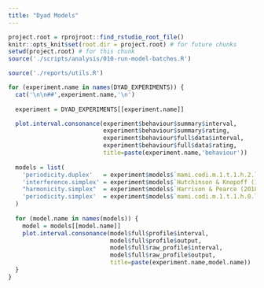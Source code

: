 ```yaml
---
title: "Dyad Models"
---
```


```r
project.root = rprojroot::find_rstudio_root_file()
knitr::opts_knit$set(root.dir = project.root) # for future chunks
setwd(project.root) # for this chunk
source('./scripts/analysis/010-run-model-batches.R')
```


```r
source('./reports/utils.R')

for (experiment.name in names(DYAD_EXPERIMENTS)) {
  cat('\n\n##',experiment.name,'\n')
  
  experiment = DYAD_EXPERIMENTS[[experiment.name]]

  plot.interval.consonance(experiment$behaviour$summary$interval,
                           experiment$behaviour$summary$rating,
                           experiment$behaviour$full$data$interval,
                           experiment$behaviour$full$data$rating,
                           title=paste(experiment.name,'behaviour'))
  
  models = list(
    'periodicity.duplex'   = experiment$models$`mami.codi.m.1.t.1.h.2.l.-1.r.73.5759`,
    'interference.simplex' = experiment$models$`Hutchinson & Knopoff (1978)`,
    "harmonicity.simplex"  = experiment$models$`Harrison & Pearce (2018)`,
    'periodicity.simplex'  = experiment$models$`mami.codi.m.1.t.1.h.0.l.0.r.73.5759`
  )
  
  for (model.name in names(models)) {
    model = models[[model.name]]
    plot.interval.consonance(model$full$profile$interval,
                             model$full$profile$output,
                             model$full$raw_profile$interval,
                             model$full$raw_profile$output,
                             title=paste(experiment.name,model.name))
  }
}
```